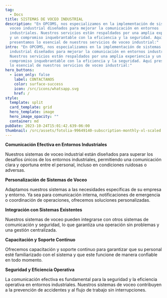 ```yaml
---
tag:
  - Docs
title: SISTEMAS DE VOCEO INDUSTRIAL
description: "En OPCOMS, nos especializamos en la implementación de sistemas de
  voceo industrial diseñados para mejorar la comunicación en entornos
  industriales. Nuestros servicios están respaldados por una amplia experiencia
  y un compromiso inquebrantable con la eficiencia y la seguridad. Aquí
  presentamos lo esencial de nuestros servicios de voceo industrial:"
intro: "En OPCOMS, nos especializamos en la implementación de sistemas de voceo
  industrial diseñados para mejorar la comunicación en entornos industriales.
  Nuestros servicios están respaldados por una amplia experiencia y un
  compromiso inquebrantable con la eficiencia y la seguridad. Aquí presentamos
  lo esencial de nuestros servicios de voceo industrial:"
hero_buttons:
  - icon_only: false
    label: CONTACTANOS
    color: surface-success
    icon: /src/icons/whatsapp.svg
    href: /
style:
  template: split
  card_template: grid
  hero_template: image
  hero_image_opacity: ""
  container: md
pubDate: 2023-10-24T15:01:42.639-06:00
thumbnail: /src/assets/fotolia-99649140-subscription-monthly-xl-scaled.webp
---
```

**Comunicación Efectiva en Entornos Industriales**

Nuestros sistemas de voceo industrial están diseñados para superar los desafíos únicos de los entornos industriales, permitiendo una comunicación clara y oportuna entre el personal, incluso en condiciones ruidosas o adversas.

**Personalización de Sistemas de Voceo**

Adaptamos nuestros sistemas a las necesidades específicas de su empresa y entorno. Ya sea para comunicación interna, notificaciones de emergencia o coordinación de operaciones, ofrecemos soluciones personalizadas.

**Integración con Sistemas Existentes**

Nuestros sistemas de voceo pueden integrarse con otros sistemas de comunicación y seguridad, lo que garantiza una operación sin problemas y una gestión centralizada.

**Capacitación y Soporte Continuo**

Ofrecemos capacitación y soporte continuo para garantizar que su personal esté familiarizado con el sistema y que este funcione de manera confiable en todo momento.

**Seguridad y Eficiencia Operativa**

La comunicación efectiva es fundamental para la seguridad y la eficiencia operativa en entornos industriales. Nuestros sistemas de voceo contribuyen a la prevención de accidentes y al flujo de trabajo sin interrupciones.
